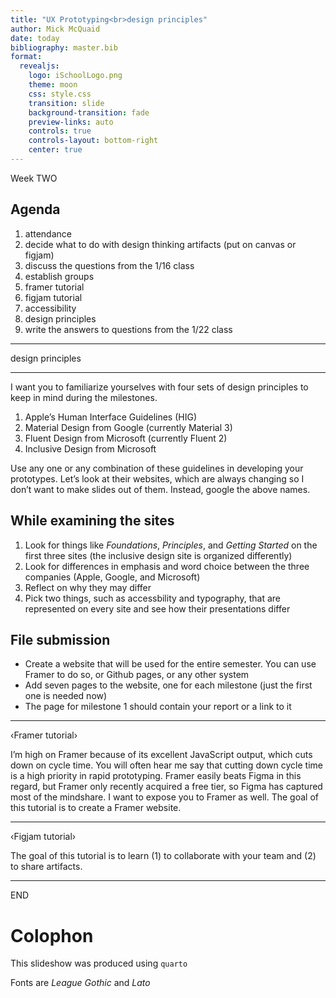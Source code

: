 ```yaml
---
title: "UX Prototyping<br>design principles"
author: Mick McQuaid
date: today
bibliography: master.bib
format:
  revealjs:
    logo: iSchoolLogo.png
    theme: moon
    css: style.css
    transition: slide
    background-transition: fade
    preview-links: auto
    controls: true
    controls-layout: bottom-right
    center: true
---
```


::: {.r-fit-text}
Week TWO
:::

## Agenda
1. attendance
2. decide what to do with design thinking artifacts (put on canvas or figjam)
3. discuss the questions from the 1/16 class
4. establish groups
5. framer tutorial
6. figjam tutorial
7. accessibility
8. design principles
9. write the answers to questions from the 1/22 class

---

::: {.r-fit-text}
design principles
:::

---

I want you to familiarize yourselves with four sets of
design principles to keep in mind during the milestones.

1. Apple's Human Interface Guidelines (HIG)
2. Material Design from Google (currently Material 3)
3. Fluent Design from Microsoft (currently Fluent 2)
4. Inclusive Design from Microsoft

Use any one or any combination of these guidelines in developing your prototypes. Let's look at their websites, which are always changing so I don't want to make slides out of them. Instead, google the above names.

## While examining the sites

1. Look for things like *Foundations*, *Principles*, and *Getting Started* on the first three sites (the inclusive design site is organized differently)
2. Look for differences in emphasis and word choice between the three companies (Apple, Google, and Microsoft)
3. Reflect on why they may differ
4. Pick two things, such as accessbility and typography, that are represented on every site and see how their presentations differ

## File submission
- Create a website that will be used for the entire
  semester. You can use Framer to do so, or Github
  pages, or any other system
- Add seven pages to the website, one for each milestone
  (just the first one is needed now)
- The page for milestone 1 should contain your
  report or a link to it

---

::: {.r-fit-text}
‹Framer tutorial›
:::

::: {.notes}
I'm high on Framer because of its excellent JavaScript output, which cuts down on cycle time. You will often hear me say that cutting down cycle time is a high priority in rapid prototyping. Framer easily beats Figma in this regard, but Framer only recently acquired a free tier, so Figma has captured most of the mindshare. I want to expose you to Framer as well. The goal of this tutorial is to create a Framer website.
:::

---

::: {.r-fit-text}
‹Figjam tutorial›
:::

::: {.notes}
The goal of this tutorial is to learn (1) to collaborate with your team and (2) to share artifacts.
:::

<!--

# References

::: {#refs}
:::

-->

---

::: {.r-fit-text}
END
:::

# Colophon

This slideshow was produced using `quarto`

Fonts are *League Gothic* and *Lato*

